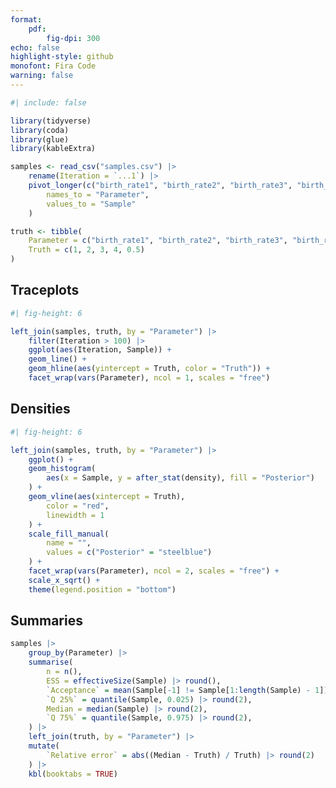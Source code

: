 ```yaml
---
format:
    pdf:
        fig-dpi: 300
echo: false
highlight-style: github
monofont: Fira Code
warning: false
---
```


```r
#| include: false

library(tidyverse)
library(coda)
library(glue)
library(kableExtra)

samples <- read_csv("samples.csv") |>
    rename(Iteration = `...1`) |>
    pivot_longer(c("birth_rate1", "birth_rate2", "birth_rate3", "birth_rate4", "death_rate"),
        names_to = "Parameter",
        values_to = "Sample"
    )

truth <- tibble(
    Parameter = c("birth_rate1", "birth_rate2", "birth_rate3", "birth_rate4","death_rate"),
    Truth = c(1, 2, 3, 4, 0.5)
)
```

## Traceplots

```r
#| fig-height: 6

left_join(samples, truth, by = "Parameter") |>
    filter(Iteration > 100) |>
    ggplot(aes(Iteration, Sample)) +
    geom_line() +
    geom_hline(aes(yintercept = Truth, color = "Truth")) +
    facet_wrap(vars(Parameter), ncol = 1, scales = "free")
```

\pagebreak

## Densities

```r
#| fig-height: 6

left_join(samples, truth, by = "Parameter") |>
    ggplot() +
    geom_histogram(
        aes(x = Sample, y = after_stat(density), fill = "Posterior")
    ) +
    geom_vline(aes(xintercept = Truth),
        color = "red",
        linewidth = 1
    ) +
    scale_fill_manual(
        name = "",
        values = c("Posterior" = "steelblue")
    ) +
    facet_wrap(vars(Parameter), ncol = 2, scales = "free") +
    scale_x_sqrt() +
    theme(legend.position = "bottom")
```

\pagebreak

## Summaries

```r
samples |>
    group_by(Parameter) |>
    summarise(
        n = n(),
        ESS = effectiveSize(Sample) |> round(),
        `Acceptance` = mean(Sample[-1] != Sample[1:length(Sample) - 1]) |> round(2),
        `Q 25%` = quantile(Sample, 0.025) |> round(2),
        Median = median(Sample) |> round(2),
        `Q 75%` = quantile(Sample, 0.975) |> round(2),
    ) |>
    left_join(truth, by = "Parameter") |>
    mutate(
        `Relative error` = abs((Median - Truth) / Truth) |> round(2)
    ) |>
    kbl(booktabs = TRUE)
```